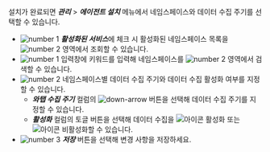설치가 완료되면 ***관리*** > ***에이전트 설치*** 메뉴에서 네임스페이스와 데이터 수집 주기를 선택할 수 있습니다. 

<ProdImg img='cloud-namespace-datainterval' ext='.png' desc='네임스페이스와 데이터 수집 주기 선택 sc' />

* ![number 1](/img/number-01.png) ***활성화된 서비스***에 체크 시 활성화된 네임스페이스 목록을 ![number 2](/img/number-02.png) 영역에서 조회할 수 있습니다. 
* ![number 1](/img/number-01.png) 입력창에 키워드를 입력해 네임스페이스를 ![number 2](/img/number-02.png) 영역에서 검색할 수 있습니다. 
* ![number 2](/img/number-02.png) 네임스페이스별 데이터 수집 주기와 데이터 수집 활성화 여부를 지정할 수 있습니다.
  * ***와탭 수집 주기*** 컬럼의 ![down-arrow](/img/down-arrow.svg) 버튼을 선택해 데이터 수집 주기를 지정할 수 있습니다.
  * ***활성화*** 컬럼의 토글 버튼을 선택해 데이터 수집을 ![아이콘](/img/ic-toggle-on.svg) 활성화 또는 ![아이콘](/img/ic-toggle-off.svg) 비활성화할 수 있습니다.
* ![number 3](/img/number-03.png) ***저장*** 버튼을 선택해 변경 사항을 저장하세요.

<!-- 

수집 주기와 네임스페이스 선택 후 저장 버튼을 클릭하세요. 

-->